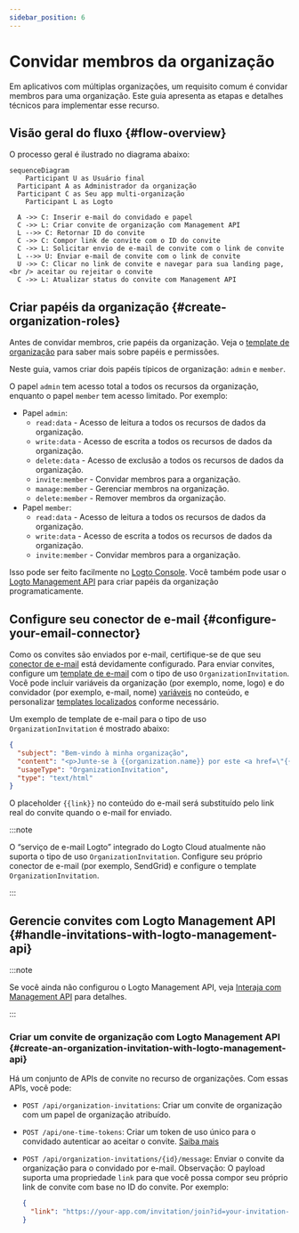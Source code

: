 ```yaml
---
sidebar_position: 6
---
```


# Convidar membros da organização

Em aplicativos com múltiplas organizações, um requisito comum é convidar membros para uma organização. Este guia apresenta as etapas e detalhes técnicos para implementar esse recurso.

## Visão geral do fluxo \{#flow-overview}

O processo geral é ilustrado no diagrama abaixo:

```mermaid
sequenceDiagram
	Participant U as Usuário final
  Participant A as Administrador da organização
  Participant C as Seu app multi-organização
	Participant L as Logto

  A ->> C: Inserir e-mail do convidado e papel
  C ->> L: Criar convite de organização com Management API
  L -->> C: Retornar ID do convite
  C ->> C: Compor link de convite com o ID do convite
  C ->> L: Solicitar envio de e-mail de convite com o link de convite
  L -->> U: Enviar e-mail de convite com o link de convite
  U ->> C: Clicar no link de convite e navegar para sua landing page,<br /> aceitar ou rejeitar o convite
  C ->> L: Atualizar status do convite com Management API
```

## Criar papéis da organização \{#create-organization-roles}

Antes de convidar membros, crie papéis da organização. Veja o [template de organização](/authorization/organization-template) para saber mais sobre papéis e permissões.

Neste guia, vamos criar dois papéis típicos de organização: `admin` e `member`.

O papel `admin` tem acesso total a todos os recursos da organização, enquanto o papel `member` tem acesso limitado. Por exemplo:

- Papel `admin`:
  - `read:data` - Acesso de leitura a todos os recursos de dados da organização.
  - `write:data` - Acesso de escrita a todos os recursos de dados da organização.
  - `delete:data` - Acesso de exclusão a todos os recursos de dados da organização.
  - `invite:member` - Convidar membros para a organização.
  - `manage:member` - Gerenciar membros na organização.
  - `delete:member` - Remover membros da organização.
- Papel `member`:
  - `read:data` - Acesso de leitura a todos os recursos de dados da organização.
  - `write:data` - Acesso de escrita a todos os recursos de dados da organização.
  - `invite:member` - Convidar membros para a organização.

Isso pode ser feito facilmente no [Logto Console](https://cloud.logto.io/). Você também pode usar o [Logto Management API](https://openapi.logto.io/operation/operation-createorganizationrole) para criar papéis da organização programaticamente.

## Configure seu conector de e-mail \{#configure-your-email-connector}

Como os convites são enviados por e-mail, certifique-se de que seu [conector de e-mail](/connectors/email-connectors) está devidamente configurado. Para enviar convites, configure um [template de e-mail](/connectors/email-connectors/email-templates#email-template-types) com o tipo de uso `OrganizationInvitation`. Você pode incluir variáveis da organização (por exemplo, nome, logo) e do convidador (por exemplo, e-mail, nome) [variáveis](/connectors/email-connectors/email-templates#email-template-variables) no conteúdo, e personalizar [templates localizados](/connectors/email-connectors/email-templates#email-template-localization) conforme necessário.

Um exemplo de template de e-mail para o tipo de uso `OrganizationInvitation` é mostrado abaixo:

```json
{
  "subject": "Bem-vindo à minha organização",
  "content": "<p>Junte-se à {{organization.name}} por este <a href=\"{{link}}\" target=\"_blank\">link</a>.</p>",
  "usageType": "OrganizationInvitation",
  "type": "text/html"
}
```

O placeholder `{{link}}` no conteúdo do e-mail será substituído pelo link real do convite quando o e-mail for enviado.

:::note

O “serviço de e-mail Logto” integrado do Logto Cloud atualmente não suporta o tipo de uso `OrganizationInvitation`. Configure seu próprio conector de e-mail (por exemplo, SendGrid) e configure o template `OrganizationInvitation`.

:::

## Gerencie convites com Logto Management API \{#handle-invitations-with-logto-management-api}

:::note

Se você ainda não configurou o Logto Management API, veja [Interaja com Management API](/integrate-logto/interact-with-management-api) para detalhes.

:::

### Criar um convite de organização com Logto Management API \{#create-an-organization-invitation-with-logto-management-api}

Há um conjunto de APIs de convite no recurso de organizações. Com essas APIs, você pode:

- `POST /api/organization-invitations`: Criar um convite de organização com um papel de organização atribuído.
- `POST /api/one-time-tokens`: Criar um token de uso único para o convidado autenticar ao aceitar o convite. [Saiba mais](/end-user-flows/one-time-token)
- `POST /api/organization-invitations/{id}/message`: Enviar o convite da organização para o convidado por e-mail.
  Observação: O payload suporta uma propriedade `link` para que você possa compor seu próprio link de convite com base no ID do convite. Por exemplo:

  ```json
  {
    "link": "https://your-app.com/invitation/join?id=your-invitation-id&token=your-one-time-token&email=invitee-email"
  }
  ```
